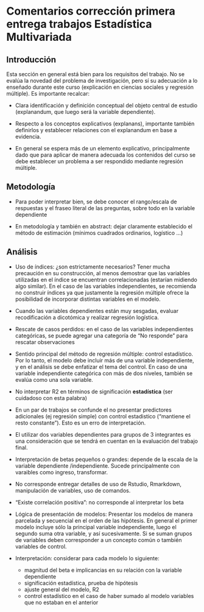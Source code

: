 # Comentarios corrección primera entrega trabajos Estadística Multivariada

## Introducción

Esta sección en general está bien para los requisitos del trabajo. No se evalúa la novedad del problema de investigación, pero sí su adecuación a lo enseñado durante este curso (explicación en ciencias sociales y regresión múltiple). Es importante recalcar:

- Clara identificación y definición conceptual del objeto central de estudio (explanandum, que luego será la variable dependiente).

- Respecto a los conceptos explicativos (explanans), importante también definirlos y establecer relaciones con el explanandum en base a evidencia.

- En general se espera más de un elemento explicativo, principalmente dado que para aplicar de manera adecuada los contenidos del curso se debe establecer un problema a ser respondido mediante regresión múltiple.

## Metodología

- Para poder interpretar bien, se debe conocer el rango/escala de respuestas y el fraseo literal de las preguntas, sobre todo en la variable dependiente

- En metodología y también en abstract: dejar claramente establecido el método de estimación (mínimos cuadrados ordinarios, logístico ...)

## Análisis

- Uso de índices: ¿son estrictamente necesarios? Tener mucha precaución en su construcción, al menos demostrar que las variables utilizadas en el índice se encuentran correlacionadas (estarían midiendo algo similar). En el caso de las variables independientes, se recomienda no construir índices ya que justamente la regresión múltiple ofrece la posibilidad de incorporar distintas variables en el modelo.

- Cuando las variables dependientes están muy sesgadas, evaluar recodificación a dicotómica y realizar regresión logística.

- Rescate de casos perdidos: en el caso de las variables independientes categóricas, se puede agregar una categoría de "No responde" para rescatar observaciones

- Sentido principal del método de regresión múltiple: control estadístico. Por lo tanto, el modelo debe incluir más de una variable independiente, y en el análisis se debe enfatizar el tema del control. En caso de una variable independiente categórica con más de dos niveles, también se evalúa como una sola variable.

- No interpretar R2 en términos de significación **estadística** (ser cuidadoso con esta palabra)

- En un par de trabajos se confunde el no presentar predictores adicionales (ej regresión simple) con control estadistico ("mantiene el resto constante"). Esto es un erro de interpretación.

- El utilizar dos variables dependientes para grupos de 3 integrantes es una consideración que se tendrá en cuentan en la evaluación del trabajo final.

- Interpretación de betas pequeños o grandes: depende de la escala de la variable dependiente /independiente. Sucede principalmente con varaibles como ingreso, transformar.

- No corresponde entregar detalles de uso de Rstudio, Rmarkdown, manipulación de variables, uso de comandos.

- "Existe correlación positiva": no corresponde al interpretar los beta

- Lógica de presentación de modelos: Presentar los modelos de manera parcelada y secuencial en el orden de las hipótesis. En general el primer modelo incluye sólo la principal variable independiente, luego el segundo suma otra variable, y así sucesivamente. Si se suman grupos de variables deben corresponder a un concepto común o también variables de control.

- Interpretación: considerar para cada modelo lo siguiente:
  - magnitud del beta e implicancias en su relación con la variable dependiente
  - significación estadística, prueba de hipótesis
  - ajuste general del modelo, R2
  - control estadístico en el caso de haber sumado al modelo variables que no estaban en el anterior
